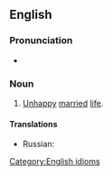 ==English==

===Pronunciation===
* {{audio|en-au-cat and dog life.ogg|Audio (AU)|lang=en}}

===Noun===
{{en-noun|cat and dog lives}}

# [[unhappy|Unhappy]] [[married]] [[life]].

====Translations====
{{trans-top|unhappy married life}}
* Russian: {{qualifier|to lead a cat and dog life}} {{t|ru|([[жить]]) [[как кошка с собакой]]}}
{{trans-mid}}
{{trans-bottom}}

[[Category:English idioms]]